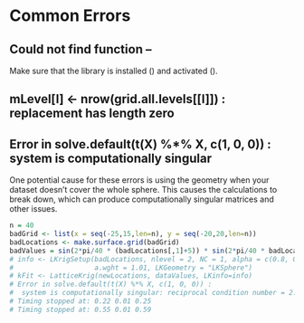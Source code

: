 # Common Errors

## Could not find function --

Make sure that the library is installed (\ttt{install.packages("LatticeKrig")}) and activated (\ttt{library(LatticeKrig)}).

## mLevel[l] <- nrow(grid.all.levels[[l]]) : replacement has length zero

## Error in solve.default(t(X) %*% X, c(1, 0, 0)) : system is computationally singular

One potential cause for these errors is using the \ttt{LKSphere} geometry when your dataset doesn't cover the whole sphere. This causes the calculations to break down, which can produce computationally singular matrices and other issues. 

```r
n = 40
badGrid <- list(x = seq(-25,15,len=n), y = seq(-20,20,len=n))
badLocations <- make.surface.grid(badGrid)
badValues = sin(2*pi/40 * (badLocations[,1]+5)) * sin(2*pi/40 * badLocations[,2])
# info <- LKrigSetup(badLocations, nlevel = 2, NC = 1, alpha = c(0.8, 0.2),
#                    a.wght = 1.01, LKGeometry = "LKSphere")
# kFit <- LatticeKrig(newLocations, dataValues, LKinfo=info)
# Error in solve.default(t(X) %*% X, c(1, 0, 0)) : 
#  system is computationally singular: reciprocal condition number = 2.33152e-18
# Timing stopped at: 0.22 0.01 0.25
# Timing stopped at: 0.55 0.01 0.59
```
<!--
  aVec <- c(1, 0.25, 0.25*0.25)
info <- LKrigSetup(newLocations, nlevel = 3, alpha = aVec/sum(aVec), LKGeometry = "LKSphere")
kFit <- LatticeKrig(newLocations, dataValues, LKinfo=info)
Error in solve.default(t(X) %*% X, c(1, 0, 0)) : 
  Lapack routine dgesv: system is exactly singular: U[2,2] = 0
Timing stopped at: 0.05 0 0.06
Timing stopped at: 0.28 0 0.29 
-->
  
  <!--
  > info <- LKrigSetup(newLocations, nlevel = 3, alpha = aVec/sum(aVec), LKGeometry = "LKSphere")
> info <- LKrigSetup(dataLocations, nlevel = 3, alpha = aVec/sum(aVec), LKGeometry = "LKSphere")
Error in mLevel[l] <- nrow(grid.all.levels[[l]]) : 
  replacement has length zero
-->